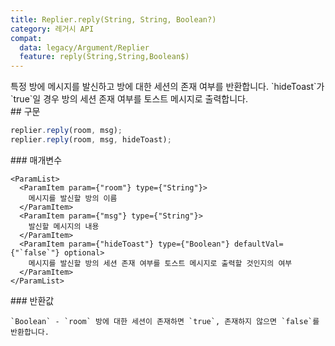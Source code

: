 ```yaml
---
title: Replier.reply(String, String, Boolean?)
category: 레거시 API
compat:
  data: legacy/Argument/Replier
  feature: reply(String,String,Boolean$)
---
```


<Section>
  특정 방에 메시지를 발신하고 방에 대한 세션의 존재 여부를 반환합니다. `hideToast`가 `true`일 경우 방의 세션 존재 여부를 토스트 메시지로 출력합니다.
</Section>
<Section>
  ## 구문

  ~~~js
  replier.reply(room, msg);
  replier.reply(room, msg, hideToast);
  ~~~

  <Section>
    ### 매개변수

    <ParamList>
      <ParamItem param={"room"} type={"String"}>
        메시지를 발신할 방의 이름
      </ParamItem>
      <ParamItem param={"msg"} type={"String"}>
        발신할 메시지의 내용
      </ParamItem>
      <ParamItem param={"hideToast"} type={"Boolean"} defaultVal={"`false`"} optional>
        메시지를 발신할 방의 세션 존재 여부를 토스트 메시지로 출력할 것인지의 여부
      </ParamItem>
    </ParamList>
  </Section>
  <Section>
    ### 반환값

    `Boolean` - `room` 방에 대한 세션이 존재하면 `true`, 존재하지 않으면 `false`를 반환합니다.
  </Section>
</Section>